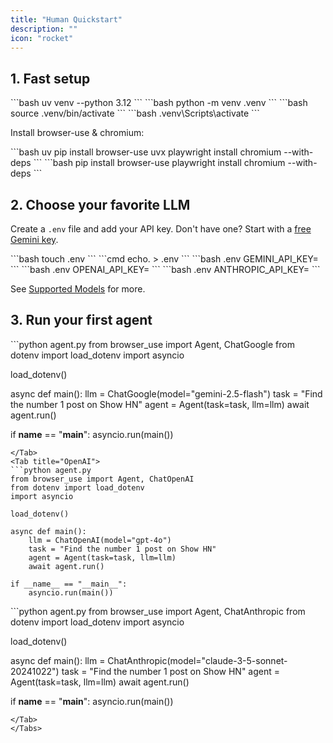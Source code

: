 ```yaml
---
title: "Human Quickstart"
description: ""
icon: "rocket"
---
```



## 1. Fast setup

<Tabs>
<Tab title="uv">
```bash
uv venv --python 3.12
```
</Tab>
<Tab title="pip">
```bash
python -m venv .venv
```
</Tab>
</Tabs>

<Tabs>
<Tab title="Mac/Linux">
```bash
source .venv/bin/activate
```
</Tab>
<Tab title="Windows">
```bash
.venv\Scripts\activate
```
</Tab>
</Tabs>

Install browser-use & chromium:

<Tabs>
<Tab title="uv">
```bash
uv pip install browser-use
uvx playwright install chromium --with-deps 
```
</Tab>
<Tab title="pip">
```bash
pip install browser-use
playwright install chromium --with-deps
```
</Tab>
</Tabs>

## 2. Choose your favorite LLM
Create a `.env` file and add your API key. Don't have one? Start with a [free Gemini key](https://aistudio.google.com/app/u/1/apikey?pli=1).

<Tabs>
<Tab title="Mac/Linux">
```bash
touch .env
```
</Tab>
<Tab title="Windows">
```cmd
echo. > .env
```
</Tab>
</Tabs>

<Tabs>
<Tab title="Google">
```bash .env
GEMINI_API_KEY=
```
</Tab>
<Tab title="OpenAI">
```bash .env
OPENAI_API_KEY=
```
</Tab>
<Tab title="Anthropic">
```bash .env
ANTHROPIC_API_KEY=
```
</Tab>
</Tabs>

See [Supported Models](/customize/supported-models) for more.

## 3. Run your first agent

<Tabs>
<Tab title="Google">
```python agent.py
from browser_use import Agent, ChatGoogle
from dotenv import load_dotenv
import asyncio

load_dotenv()

async def main():
    llm = ChatGoogle(model="gemini-2.5-flash")
    task = "Find the number 1 post on Show HN"
    agent = Agent(task=task, llm=llm)
    await agent.run()

if __name__ == "__main__":
    asyncio.run(main())
```
</Tab>
<Tab title="OpenAI">
```python agent.py
from browser_use import Agent, ChatOpenAI
from dotenv import load_dotenv
import asyncio

load_dotenv()

async def main():
    llm = ChatOpenAI(model="gpt-4o")
    task = "Find the number 1 post on Show HN"
    agent = Agent(task=task, llm=llm)
    await agent.run()

if __name__ == "__main__":
    asyncio.run(main())
```
</Tab>
<Tab title="Anthropic">
```python agent.py
from browser_use import Agent, ChatAnthropic
from dotenv import load_dotenv
import asyncio

load_dotenv()

async def main():
    llm = ChatAnthropic(model="claude-3-5-sonnet-20241022")
    task = "Find the number 1 post on Show HN"
    agent = Agent(task=task, llm=llm)
    await agent.run()

if __name__ == "__main__":
    asyncio.run(main())
```
</Tab>
</Tabs>
